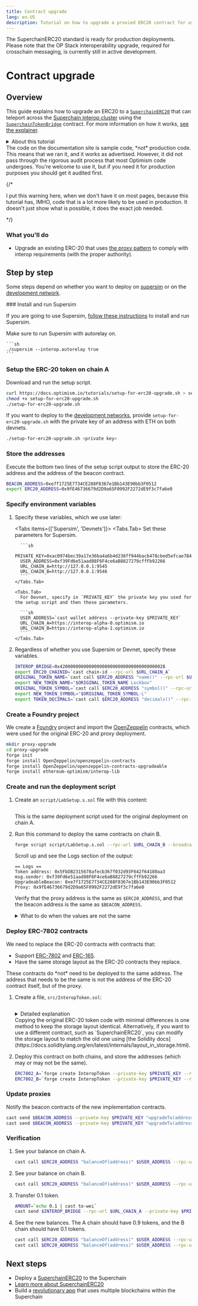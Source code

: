 ```yaml
---
title: Contract upgrade
lang: en-US
description: Tutorial on how to upgrade a proxied ERC20 contract for use with Superchain interop.
---
```



<Callout>
  The SuperchainERC20 standard is ready for production deployments.
  Please note that the OP Stack interoperability upgrade, required for crosschain messaging, is currently still in active development.
</Callout>

# Contract upgrade

## Overview

This guide explains how to upgrade an ERC20 to a [`SuperchainERC20`](https://github.com/ethereum-optimism/optimism/blob/develop/packages/contracts-bedrock/src/L2/SuperchainERC20.sol) that can teleport across the [Superchain interop cluster](/stack/interop/explainer#superchain-interop-cluster) using the [`SuperchainTokenBridge`](https://github.com/ethereum-optimism/optimism/blob/develop/packages/contracts-bedrock/src/L2/SuperchainTokenBridge.sol) contract. For more information on how it works, [see the explainer](/stack/interop/superchain-erc20).

<details>
  <summary>About this tutorial</summary>

  **What you'll learn**

  *   How to upgrade an ERC20 token to enable Superchain interoperability when it was deployed with a proxy.

  **Prerequisite knowledge**

  *   You should already know how to [deploy SuperchainERC20 tokens with custom code](/stack/interop/tutorials/).
</details>

<Callout type="warning">
  The code on the documentation site is sample code, *not* production code.
  This means that we ran it, and it works as advertised.
  However, it did not pass through the rigorous audit process that most Optimism code undergoes.
  You're welcome to use it, but if you need it for production purposes you should get it audited first.
</Callout>

{/* 

I put this warning here, when we don't have it on most pages, because this tutorial
has, IMHO, code that is a lot more likely to be used in production. It doesn't just
show what is possible, it does the exact job needed.

*/}

### What you'll do

*   Upgrade an existing ERC-20 that uses [the proxy pattern](https://docs.openzeppelin.com/upgrades-plugins/proxies) to comply with interop requirements (with the proper authority).

## Step by step

Some steps depend on whether you want to deploy on [supersim](/stack/interop/tools/supersim) or on the [development network](/stack/interop/tools/devnet).

<Steps>
  ### Install and run Supersim

  If you are going to use Supersim, [follow these instructions](/app-developers/tutorials/supersim/getting-started/installation) to install and run Supersim.

  <Callout>
    Make sure to run Supersim with autorelay on.

    ```sh
    ./supersim --interop.autorelay true
    ```
  </Callout>

  ### Setup the ERC-20 token on chain A

  Download and run the setup script.

  ```sh
  curl https://docs.optimism.io/tutorials/setup-for-erc20-upgrade.sh > setup-for-erc20-upgrade.sh
  chmod +x setup-for-erc20-upgrade.sh
  ./setup-for-erc20-upgrade.sh
  ```

  If you want to deploy to the [development networks](/stack/interop/tools/devnet), provide `setup-for-erc20-upgrade.sh` with the private key of an address with ETH on both devnets.

  ```sh
  ./setup-for-erc20-upgrade.sh <private key>
  ```

  ### Store the addresses

  Execute the bottom two lines of the setup script output to store the ERC-20 address and the address of the beacon contract.

  ```sh
  BEACON_ADDRESS=0xe7f1725E7734CE288F8367e1Bb143E90bb3F0512
  export ERC20_ADDRESS=0x9fE46736679d2D9a65F0992F2272dE9f3c7fa6e0
  ```

  ### Specify environment variables

  1.  Specify these variables, which we use later:

        <Tabs items={['Supersim', 'Devnets']}>
          <Tabs.Tab>
            Set these parameters for Supersim.

            ```sh
            PRIVATE_KEY=0xac0974bec39a17e36ba4a6b4d238ff944bacb478cbed5efcae784d7bf4f2ff80
            USER_ADDRESS=0xf39Fd6e51aad88F6F4ce6aB8827279cffFb92266
            URL_CHAIN_A=http://127.0.0.1:9545
            URL_CHAIN_B=http://127.0.0.1:9546
            ```
          </Tabs.Tab>

          <Tabs.Tab>
            For Devnet, specify in `PRIVATE_KEY` the private key you used for the setup script and then these parameters.

            ```sh
            USER_ADDRESS=`cast wallet address --private-key $PRIVATE_KEY`
            URL_CHAIN_A=https://interop-alpha-0.optimism.io
            URL_CHAIN_B=https://interop-alpha-1.optimism.io
            ```
          </Tabs.Tab>
        </Tabs>

  2.  Regardless of whether you use Supersim or Devnet, specify these variables.

      ```sh
      INTEROP_BRIDGE=0x4200000000000000000000000000000000000028
      export ERC20_CHAINID=`cast chain-id --rpc-url $URL_CHAIN_A`
      ORIGINAL_TOKEN_NAME=`cast call $ERC20_ADDRESS "name()" --rpc-url $URL_CHAIN_A | cast to-ascii`
      export NEW_TOKEN_NAME="$ORIGINAL_TOKEN_NAME Lockbox"
      ORIGINAL_TOKEN_SYMBOL=`cast call $ERC20_ADDRESS "symbol()" --rpc-url $URL_CHAIN_A | cast to-ascii`
      export NEW_TOKEN_SYMBOL="$ORIGINAL_TOKEN_SYMBOL-L"
      export TOKEN_DECIMALS=`cast call $ERC20_ADDRESS "decimals()" --rpc-url $URL_CHAIN_A | cast to-dec`
      ```

  ### Create a Foundry project

  We create a [Foundry](https://book.getfoundry.sh/) project and import the [OpenZeppelin](https://www.openzeppelin.com/solidity-contracts) contracts, which were used for the original ERC-20 and proxy deployment.

  ```sh
  mkdir proxy-upgrade
  cd proxy-upgrade
  forge init
  forge install OpenZeppelin/openzeppelin-contracts
  forge install OpenZeppelin/openzeppelin-contracts-upgradeable
  forge install ethereum-optimism/interop-lib
  ```

  ### Create and run the deployment script

  1.  Create an `script/LabSetup.s.sol` file with this content:

      ```solidity file=<rootDir>/public/tutorials/setup-for-erc20-upgrade.sh#L26-L66 hash=83e951ca27872311bd7ae734c24cdbc2 filename="script/LabSetup.s.sol"
      ```

      This is the same deployment script used for the original deployment on chain A.

  2.  Run this command to deploy the same contracts on chain B.

      ```sh
      forge script script/LabSetup.s.sol --rpc-url $URL_CHAIN_B --broadcast --private-key $PRIVATE_KEY --tc LabSetup
      ```

      Scroll up and see the Logs section of the output:

      ```
      == Logs ==
      Token address: 0x5FbDB2315678afecb367f032d93F642f64180aa3
      msg.sender: 0xf39Fd6e51aad88F6F4ce6aB8827279cffFb92266
      UpgradeableBeacon: 0xe7f1725E7734CE288F8367e1Bb143E90bb3F0512
      Proxy: 0x9fE46736679d2D9a65F0992F2272dE9f3c7fa6e0
      ```

      Verify that the proxy address is the same as `$ERC20_ADDRESS`, and that the beacon address is the same as `$BEACON_ADDRESS`.

      <details>
        <summary>What to do when the values are not the same</summary>

        This can happen when the nonce values of `0xf39Fd6e51aad88F6F4ce6aB8827279cffFb92266` on chain A and chain B are different.

        You can see the nonce values using these commands:

        ```sh
        cast nonce $USER_ADDRESS --rpc-url $URL_CHAIN_A
        cast nonce $USER_ADDRESS --rpc-url $URL_CHAIN_B
        ```

        The easiest solution is to send transactions to the chain with the lower nonce until the nonces are equal, and then deploy to both chains.

        ```sh
        forge script script/LabSetup.s.sol --rpc-url $URL_CHAIN_A --broadcast --private-key $PRIVATE_KEY --tc LabSetup
        forge script script/LabSetup.s.sol --rpc-url $URL_CHAIN_B --broadcast --private-key $PRIVATE_KEY --tc LabSetup
        ```

        If you do this, remember to update `$ERC20_ADDRESS` and `$BEACON_ADDRESS`.
      </details>

  ### Deploy ERC-7802 contracts

  We need to replace the ERC-20 contracts with contracts that:

  *   Support [ERC-7802](https://eips.ethereum.org/EIPS/eip-7802) and [ERC-165](https://eips.ethereum.org/EIPS/eip-165).
  *   Have the same storage layout as the ERC-20 contracts they replace.

  <Callout>
    These contracts do *not* need to be deployed to the same address.
    The address that needs to be the same is not the address of the ERC-20 contract itself, but of the proxy.
  </Callout>

  1.  Create a file, `src/InteropToken.sol`:

      ```solidity file=<rootDir>/public/tutorials/InteropToken.sol hash=007791836635608fdeb9c70c1b368f25 filename="src/InteropToken.sol"
      ```

      <details>
        <summary>Detailed explanation</summary>

        ```solidity file=<rootDir>/public/tutorials/InteropToken.sol#L1-L5 hash=36b9b9d0fb1ff680dc0eaa1c48b7c56b
        ```

        Most of the code is identical to the original `MyToken`.

        ```solidity file=<rootDir>/public/tutorials/InteropToken.sol#L6-L7 hash=f06f3bd72be73dbd754008da7dd00d48        
        ```

        These are the imports needed for ERC-7802 support.
        We need `IERC165` for documentation purposes, and `IERC7802` for the ERC-7802 events.

        ```solidity file=<rootDir>/public/tutorials/InteropToken.sol#L9 hash=ca402292e7551621669ef1a59b85d7ce     
        ```

        We also implement [ERC-165](https://eips.ethereum.org/EIPS/eip-165), but we don't need to import anything from there.

        ```solidity file=<rootDir>/public/tutorials/InteropToken.sol#L10-L14 hash=37e9b49f50a8b70971ce5d0112bd934e     
        ```

        This function is identical to the one in `MyToken`.

        ```solidity file=<rootDir>/public/tutorials/InteropToken.sol#L16-L36 hash=448a7e21e094b3fd961f2b8ee15bc6c7     
        ```

        Standard [ERC-7802](https://eips.ethereum.org/EIPS/eip-7802) behavior.

        ```solidity file=<rootDir>/public/tutorials/InteropToken.sol#L38-L42 hash=abb2093e9681984f25afa6f9d8b237a3     
        ```

        Standard [ERC-165](https://eips.ethereum.org/EIPS/eip-165) behavior.
      </details>

      <Callout>
        Copying the original ERC-20 token code with minimal differences is one method to keep the storage layout identical.
        Alternatively, if you want to use a different contract, such as `SuperchainERC20`, you can modify the storage layout to match the old one using [the Solidity docs](https://docs.soliditylang.org/en/latest/internals/layout_in_storage.html).
      </Callout>

  2.  Deploy this contract on both chains, and store the addresses (which may or may not be the same).

      ```sh
      ERC7802_A=`forge create InteropToken --private-key $PRIVATE_KEY --rpc-url $URL_CHAIN_A --broadcast | awk '/Deployed to:/ {print $3}'`
      ERC7802_B=`forge create InteropToken --private-key $PRIVATE_KEY --rpc-url $URL_CHAIN_B --broadcast | awk '/Deployed to:/ {print $3}'`
      ```

  ### Update proxies

  Notify the beacon contracts of the new implementation contracts.

  ```sh
  cast send $BEACON_ADDRESS --private-key $PRIVATE_KEY "upgradeTo(address)" $ERC7802_A --rpc-url $URL_CHAIN_A
  cast send $BEACON_ADDRESS --private-key $PRIVATE_KEY "upgradeTo(address)" $ERC7802_B --rpc-url $URL_CHAIN_B  
  ```

  ### Verification

  1.  See your balance on chain A.

      ```sh
      cast call $ERC20_ADDRESS "balanceOf(address)" $USER_ADDRESS --rpc-url $URL_CHAIN_A | cast from-wei
      ```

  2.  See your balance on chain B.

      ```sh
      cast call $ERC20_ADDRESS "balanceOf(address)" $USER_ADDRESS --rpc-url $URL_CHAIN_B | cast from-wei
      ```

  3.  Transfer 0.1 token.

      ```sh
      AMOUNT=`echo 0.1 | cast to-wei`
      cast send $INTEROP_BRIDGE --rpc-url $URL_CHAIN_A --private-key $PRIVATE_KEY "sendERC20(address,address,uint256,uint256)" $ERC20_ADDRESS $USER_ADDRESS $AMOUNT 902
      ```

  4.  See the new balances. The A chain should have 0.9 tokens, and the B chain should have 0.1 tokens.

      ```sh
      cast call $ERC20_ADDRESS "balanceOf(address)" $USER_ADDRESS --rpc-url $URL_CHAIN_A | cast from-wei
      cast call $ERC20_ADDRESS "balanceOf(address)" $USER_ADDRESS --rpc-url $URL_CHAIN_B | cast from-wei
      ```

</Steps>

## Next steps

*   Deploy a [SuperchainERC20](/stack/interop/tutorials/deploy-superchain-erc20) to the Superchain
*   [Learn more about SuperchainERC20](/stack/interop/superchain-erc20)
*   Build a [revolutionary app](/app-developers/get-started) that uses multiple blockchains within the Superchain
